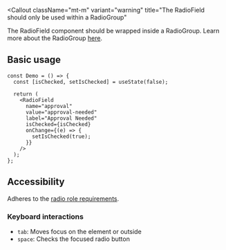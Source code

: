 

<Callout
  className="mt-m"
  variant="warning"
  title="The RadioField should only be used within a RadioGroup"
>
  The RadioField component should be wrapped inside a RadioGroup. Learn more
  about the RadioGroup [here](/docs/components/radio-group).
</Callout>

## Basic usage

<Preview>
  <DemoRadioField />
</Preview>

```tsx sandbox
const Demo = () => {
  const [isChecked, setIsChecked] = useState(false);

  return (
    <RadioField
      name="approval"
      value="approval-needed"
      label="Approval Needed"
      isChecked={isChecked}
      onChange={(e) => {
        setIsChecked(true);
      }}
    />
  );
};
```

## Accessibility

Adheres to the [radio role requirements](https://www.w3.org/TR/wai-aria-1.2/#radio).

### Keyboard interactions

- `tab`: Moves focus on the element or outside
- `space`: Checks the focused radio button
